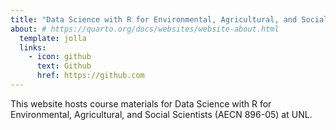 ```yaml
---
title: "Data Science with R for Environmental, Agricultural, and Social Scientists"
about: # https://quarto.org/docs/websites/website-about.html
  template: jolla
  links:
    - icon: github
      text: Github
      href: https://github.com
---
```


This website hosts course materials for Data Science with R for Environmental, Agricultural, and Social Scientists (AECN 896-05) at UNL. 